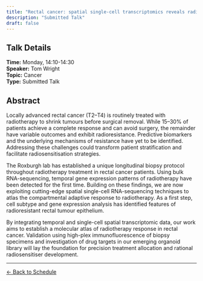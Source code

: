 ```yaml
---
title: "Rectal cancer: spatial single-cell transcriptomics reveals radiotherapy resistance features across the crypt architecture"
description: "Submitted Talk"
draft: false
---
```


## Talk Details

**Time:** Monday, 14:10-14:30\
**Speaker:** Tom Wright\
**Topic:** Cancer\
**Type:** Submitted Talk

## Abstract

Locally advanced rectal cancer (T2–T4) is routinely treated with radiotherapy to shrink tumours before surgical removal. While 15–30% of patients achieve a complete response and can avoid surgery, the remainder have variable outcomes and exhibit radioresistance. Predictive biomarkers and the underlying mechanisms of resistance have yet to be identified. Addressing these challenges could transform patient stratification and facilitate radiosensitisation strategies.

The Roxburgh lab has established a unique longitudinal biopsy protocol throughout radiotherapy treatment in rectal cancer patients. Using bulk RNA-sequencing, temporal gene expression patterns of radiotherapy have been detected for the first time. Building on these findings, we are now exploiting cutting-edge spatial single-cell RNA-sequencing techniques to atlas the compartmental adaptive response to radiotherapy. As a first step, cell subtype and gene expression analysis has identified features of radioresistant rectal tumour epithelium.

By integrating temporal and single-cell spatial transcriptomic data, our work aims to establish a molecular atlas of radiotherapy response in rectal cancer. Validation using high-plex immunofluorescence of biopsy specimens and investigation of drug targets in our emerging organoid library will lay the foundation for precision treatment allocation and rational radiosensitiser development.

------------------------------------------------------------------------

[← Back to Schedule](../schedule.html)
